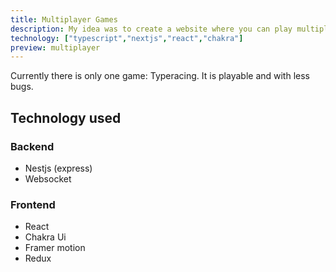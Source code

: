 ```yaml
---
title: Multiplayer Games
description: My idea was to create a website where you can play multiple games with friends.
technology: ["typescript","nextjs","react","chakra"]
preview: multiplayer
---
```

Currently there is only one game: Typeracing. It is playable and with less bugs.

## Technology used
 ### Backend
 - Nestjs (express)
 - Websocket
 ### Frontend
 - React
 - Chakra Ui
 - Framer motion
 - Redux
 
